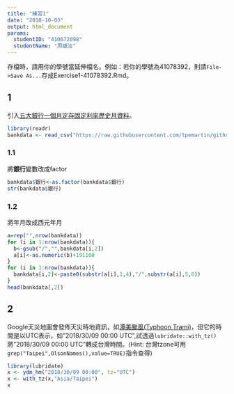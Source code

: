 ```yaml
---
title: "練習1"
date: "2018-10-03"
output: html_document
params:
  studentID: "410672098"
  studentName: "周婕汝"
---
```

存檔時，請用你的學號當延伸檔名。例如：若你的學號為41078392，則請`File->Save As...`存成Exercise1-41078392.Rmd。

## 1
引入[五大銀行一個月定存固定利率歷史月資料](https://raw.githubusercontent.com/tpemartin/github-data/master/bankdata.csv)。

```r
library(readr)
bankdata <- read_csv("https://raw.githubusercontent.com/tpemartin/github-data/master/bankdata.csv")
```

### 1.1
將**銀行**變數改成factor
```r
bankdata$銀行<-as.factor(bankdata$銀行)
str(bankdata$銀行)
```

### 1.2
將年月改成西元年月
```r
a=rep("",nrow(bankdata))
for (i in 1:nrow(bankdata)){
  b<-gsub("/","",bankdata[i,2])
  a[i]<-as.numeric(b)+191100
}
for (i in 1:nrow(bankdata)){
  bankdata[i,2]<-paste0(substr(a[i],1,4),"/",substr(a[i],5,6))
}
head(bankdata[,2])
```

## 2
Google天災地圖會發佈天災時地資訊，如[潭美颱風(Typhoon Trami)](https://google.org/crisismap/google.com/2018-trami)，但它的時間是以UTC表示，如"2018/30/09 00:00 UTC",試透過`lubridate::with_tz()`將"2018/30/09 00:00 UTC"轉成台灣時間。(Hint: 台灣tzone可用`grep("Taipei",OlsonNames(),value=TRUE)`指令查得)

```r
library(lubridate)
x <- ydm_hm("2018/30/09 00:00", tz="UTC")
x <- with_tz(x,"Asia/Taipei") 
x
```


